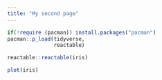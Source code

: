 ```yaml
---
title: "My second page"
---
```


```r
if(!require (pacman)) install.packages("pacman")
pacman::p_load(tidyverse,
               reactable)
```

```r
reactable::reactable(iris)
```


```r
plot(iris)
```

